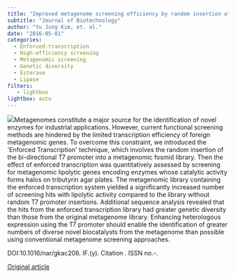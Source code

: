 ```yaml
---
title: "Improved metagenome screening efficiency by random insertion of T7 promoters"
subtitle: "Journal of Biotechnology"
author: "Yu Jung Kim, et. al."
date: "2016-05-01"
categories:
  - Enforced-transcription
  - High-efficiency screening
  - Metagenomic screening
  - Genetic diversity
  - Esterase
  - Lipase
filters:
   - lightbox
lightbox: auto
---
```


![](https://ars.els-cdn.com/content/image/1-s2.0-S0168165616302747-gr1.jpg)Metagenomes constitute a major source for the identification of novel enzymes for industrial applications. However, current functional screening methods are hindered by the limited transcription efficiency of foreign metagenomic genes. To overcome this constraint, we introduced the \'Enforced Transcription\' technique, which involves the random insertion of the bi-directional T7 promoter into a metagenomic fosmid library. Then the effect of enforced transcription was quantitatively assessed by screening for metagenomic lipolytic genes encoding enzymes whose catalytic activity forms halos on tributyrin agar plates. The metagenomic library containing the enforced transcription system yielded a significantly increased number of screening hits with lipolytic activity compared to the library without random T7 promoter insertions. Additional sequence analysis revealed that the hits from the enforced transcription library had greater genetic diversity than those from the original metagenome library. Enhancing heterologous expression using the T7 promoter should enable the identification of greater numbers of diverse novel biocatalysts from the metagenome than possible using conventional metagenome screening approaches.

DOI:10.1016/nar/gkac206. IF.(y). Citation . ISSN no.-.

[Original article](https://www.sciencedirect.com/science/article/pii/S0168165616302747){.external target="_blank"}
